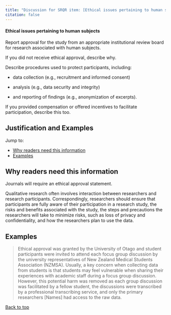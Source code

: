 ```yaml
---
title: "Discussion for SRQR item: [Ethical issues pertaining to human subjects](..)"
citation: false
---
```

::: {.grid id="ethics"}
::: {.g-col-9}
#### Ethical issues pertaining to human subjects
:::
::: {.g-col-3}
:::
:::

Report approval for the study from an appropriate institutional review board for research associated with human subjects.

If you did not receive ethical approval, describe why.

Describe procedures used to protect participants, including:

* data collection (e.g., recruitment and informed consent)

* analysis (e.g., data security and integrity)

* and reporting of findings (e.g., anonymization of excerpts).

If you provided compensation or offered incentives to facilitate participation, describe this too.

::: {#ethics-collapsible .callout-note appearance="minimal" collapse=true}

## Justification and Examples

Jump to:

* [Why readers need this information](#sec-ethics-2)
* [Examples](#sec-ethics-3)


## Why readers need this information{#sec-ethics-2}

Journals will require an ethical approval statement.

Qualitative research often involves interaction between researchers and research participants. Correspondingly, researchers should ensure that participants are fully aware of their participation in a research study, the risks and benefits associated with the study, the steps and precautions the researchers will take to minimize risks, such as loss of privacy and confidentiality, and how the researchers plan to use the data.

<!-- #TODO: Why? doesn't justify why a reader needs this info. -->

## Examples{#sec-ethics-3}

> Ethical approval was granted by the University of Otago and student participants were invited to attend each focus group discussion by the university representatives of New Zealand Medical Students Association (NZMSA). Usually, a key concern when collecting data from students is that students may feel vulnerable when sharing their experiences with academic staff during a focus group discussion. However, this potential harm was removed as each group discussion was facilitated by a fellow student, the discussions were transcribed by a professional transcribing service, and only the primary researchers [Names] had access to the raw data.

[Back to top](#ethics)
:::

<script src="https://giscus.app/client.js"
data-repo="jamesrharwood/srqr"
data-repo-id="R_kgDOIaTtVw"
data-category="Announcements"
data-category-id="DIC_kwDOIaTtV84CSe8S"
data-mapping="specific"
data-term="Ethical issues pertaining to human subjects"
data-strict="0"
data-reactions-enabled="1"
data-emit-metadata="0"
data-theme="preferred_color_scheme"
data-theme="light"
data-lang="en"
crossorigin="anonymous"
async>
</script>
